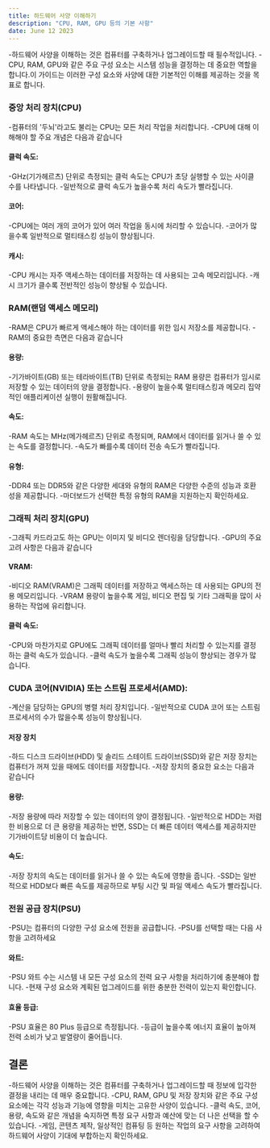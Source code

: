 ```yaml
---
title: 하드웨어 사양 이해하기
description: "CPU, RAM, GPU 등의 기본 사항"
date: June 12 2023
---
```

 
-하드웨어 사양을 이해하는 것은 컴퓨터를 구축하거나 업그레이드할 때 필수적입니다. 
-CPU, RAM, GPU와 같은 주요 구성 요소는 시스템 성능을 결정하는 데 중요한 역할을 합니다.이 가이드는 이러한 구성 요소와 사양에 대한 기본적인 이해를 제공하는 것을 목표로 합니다.

### 중앙 처리 장치(CPU)
-컴퓨터의 '두뇌'라고도 불리는 CPU는 모든 처리 작업을 처리합니다. 
-CPU에 대해 이해해야 할 주요 개념은 다음과 같습니다

#### 클럭 속도: 
-GHz(기가헤르츠) 단위로 측정되는 클럭 속도는 CPU가 초당 실행할 수 있는 사이클 수를 나타냅니다. 
-일반적으로 클럭 속도가 높을수록 처리 속도가 빨라집니다.

#### 코어: 
-CPU에는 여러 개의 코어가 있어 여러 작업을 동시에 처리할 수 있습니다. 
-코어가 많을수록 일반적으로 멀티태스킹 성능이 향상됩니다.

#### 캐시: 
-CPU 캐시는 자주 액세스하는 데이터를 저장하는 데 사용되는 고속 메모리입니다. 
-캐시 크기가 클수록 전반적인 성능이 향상될 수 있습니다.

### RAM(랜덤 액세스 메모리)
-RAM은 CPU가 빠르게 액세스해야 하는 데이터를 위한 임시 저장소를 제공합니다. 
-RAM의 중요한 측면은 다음과 같습니다

#### 용량: 
-기가바이트(GB) 또는 테라바이트(TB) 단위로 측정되는 RAM 용량은 컴퓨터가 임시로 저장할 수 있는 데이터의 양을 결정합니다. 
-용량이 높을수록 멀티태스킹과 메모리 집약적인 애플리케이션 실행이 원활해집니다.

#### 속도: 
-RAM 속도는 MHz(메가헤르츠) 단위로 측정되며, RAM에서 데이터를 읽거나 쓸 수 있는 속도를 결정합니다. 
-속도가 빠를수록 데이터 전송 속도가 빨라집니다.

#### 유형: 
-DDR4 또는 DDR5와 같은 다양한 세대와 유형의 RAM은 다양한 수준의 성능과 호환성을 제공합니다. 
-마더보드가 선택한 특정 유형의 RAM을 지원하는지 확인하세요.

### 그래픽 처리 장치(GPU)
-그래픽 카드라고도 하는 GPU는 이미지 및 비디오 렌더링을 담당합니다. 
-GPU의 주요 고려 사항은 다음과 같습니다

#### VRAM: 
-비디오 RAM(VRAM)은 그래픽 데이터를 저장하고 액세스하는 데 사용되는 GPU의 전용 메모리입니다. 
-VRAM 용량이 높을수록 게임, 비디오 편집 및 기타 그래픽을 많이 사용하는 작업에 유리합니다.

#### 클럭 속도: 
-CPU와 마찬가지로 GPU에도 그래픽 데이터를 얼마나 빨리 처리할 수 있는지를 결정하는 클럭 속도가 있습니다. 
-클럭 속도가 높을수록 그래픽 성능이 향상되는 경우가 많습니다.

### CUDA 코어(NVIDIA) 또는 스트림 프로세서(AMD): 
-계산을 담당하는 GPU의 병렬 처리 장치입니다. 
-일반적으로 CUDA 코어 또는 스트림 프로세서의 수가 많을수록 성능이 향상됩니다.

#### 저장 장치
-하드 디스크 드라이브(HDD) 및 솔리드 스테이트 드라이브(SSD)와 같은 저장 장치는 컴퓨터가 꺼져 있을 때에도 데이터를 저장합니다. 
-저장 장치의 중요한 요소는 다음과 같습니다

#### 용량: 
-저장 용량에 따라 저장할 수 있는 데이터의 양이 결정됩니다. 
-일반적으로 HDD는 저렴한 비용으로 더 큰 용량을 제공하는 반면, SSD는 더 빠른 데이터 액세스를 제공하지만 기가바이트당 비용이 더 높습니다.

#### 속도: 
-저장 장치의 속도는 데이터를 읽거나 쓸 수 있는 속도에 영향을 줍니다. 
-SSD는 일반적으로 HDD보다 빠른 속도를 제공하므로 부팅 시간 및 파일 액세스 속도가 빨라집니다.

### 전원 공급 장치(PSU)
-PSU는 컴퓨터의 다양한 구성 요소에 전원을 공급합니다. 
-PSU를 선택할 때는 다음 사항을 고려하세요

#### 와트: 
-PSU 와트 수는 시스템 내 모든 구성 요소의 전력 요구 사항을 처리하기에 충분해야 합니다. 
-현재 구성 요소와 계획된 업그레이드를 위한 충분한 전력이 있는지 확인합니다.

#### 효율 등급: 
-PSU 효율은 80 Plus 등급으로 측정됩니다. 
-등급이 높을수록 에너지 효율이 높아져 전력 소비가 낮고 발열량이 줄어듭니다.

## 결론
-하드웨어 사양을 이해하는 것은 컴퓨터를 구축하거나 업그레이드할 때 정보에 입각한 결정을 내리는 데 매우 중요합니다. 
-CPU, RAM, GPU 및 저장 장치와 같은 주요 구성 요소에는 각각 성능과 기능에 영향을 미치는 고유한 사양이 있습니다. 
-클럭 속도, 코어, 용량, 속도와 같은 개념을 숙지하면 특정 요구 사항과 예산에 맞는 더 나은 선택을 할 수 있습니다. 
-게임, 콘텐츠 제작, 일상적인 컴퓨팅 등 원하는 작업의 요구 사항을 고려하여 하드웨어 사양이 기대에 부합하는지 확인하세요.